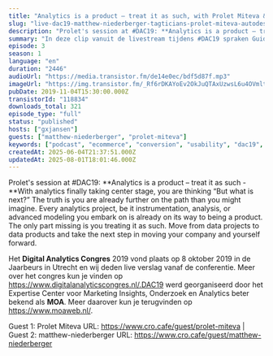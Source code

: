 ```yaml
---
title: "Analytics is a product – treat it as such, with Prolet Miteva & Matthew Niederberger"
slug: "live-dac19-matthew-niederberger-tagticians-prolet-miteva-autodesk"
description: "Prolet's session at #DAC19: **Analytics is a product – treat it as such - **With analytics finally taking center stage, you are thinking “But what is next?” The truth is you are already further on the path than you might imagine. Every analytics project, be it instrumentation, analysis, or advanced modeling you embark on is already on its way to being a product. The only part missing is you treating it as such. Move from data projects to data products and take the next step in moving your company and yourself forward.\n\nHet **Digital Analytics Congres** 2019 vond plaats op 8 oktober 2019 in de Jaarbeurs in Utrecht en wij deden live verslag vanaf de conferentie. Meer over het congres kun je vinden op https://www.digitalanalyticscongres.nl/.DAC19 werd georganiseerd door het Expertise Center voor Marketing Insights, Onderzoek en Analytics beter bekend als **MOA**. Meer daarover kun je terugvinden op https://www.moaweb.nl/.\n\nGuest 1: Prolet Miteva URL: https://www.cro.cafe/guest/prolet-miteva | Guest 2: matthew-niederberger URL: https://www.cro.cafe/guest/matthew-niederberger"
summary: "In deze clip vanuit de livestream tijdens #DAC19 spraken Guido en Bart met Matthew Niederberger van Tagticians en Prolet Miteva van Autodesk."
episode: 3
season: 1
language: "en"
duration: "2446"
audioUrl: "https://media.transistor.fm/de14e0ec/bdf5d87f.mp3"
imageUrl: "https://img.transistor.fm/_Rf6rDKAYoEv2OkJuQTAxUzwsL6u4OVmltD3MeG0y4w/rs:fill:0:0:1/w:1400/h:1400/q:60/mb:500000/aHR0cHM6Ly9pbWct/dXBsb2FkLXByb2R1/Y3Rpb24udHJhbnNp/c3Rvci5mbS9jZDVk/OWRkZGU1YjE3YzNh/YWZhZWJiNDk2MDIx/YTExZS5qcGVn.webp"
pubDate: 2019-11-04T15:30:00.000Z
transistorId: "118834"
downloads_total: 321
episode_type: "full"
status: "published"
hosts: ["gxjansen"]
guests: ["matthew-niederberger", "prolet-miteva"]
keywords: ["podcast", "ecommerce", "conversion", "usability", "dac19", "moa", "livestream"]
createdAt: 2025-06-04T21:37:51.000Z
updatedAt: 2025-08-01T18:01:46.000Z
---
```


Prolet's session at #DAC19: **Analytics is a product – treat it as such - **With analytics finally taking center stage, you are thinking “But what is next?” The truth is you are already further on the path than you might imagine. Every analytics project, be it instrumentation, analysis, or advanced modeling you embark on is already on its way to being a product. The only part missing is you treating it as such. Move from data projects to data products and take the next step in moving your company and yourself forward.

Het **Digital Analytics Congres** 2019 vond plaats op 8 oktober 2019 in de Jaarbeurs in Utrecht en wij deden live verslag vanaf de conferentie. Meer over het congres kun je vinden op https://www.digitalanalyticscongres.nl/.DAC19 werd georganiseerd door het Expertise Center voor Marketing Insights, Onderzoek en Analytics beter bekend als **MOA**. Meer daarover kun je terugvinden op https://www.moaweb.nl/.

Guest 1: Prolet Miteva URL: https://www.cro.cafe/guest/prolet-miteva | Guest 2: matthew-niederberger URL: https://www.cro.cafe/guest/matthew-niederberger
